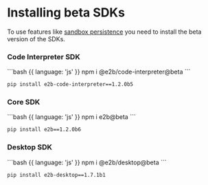 # Installing beta SDKs

To use features like [sandbox persistence](/docs/sandbox/persistence) you need to install the beta version of the SDKs.

### Code Interpreter SDK

<CodeGroup>
```bash {{ language: 'js' }}
npm i @e2b/code-interpreter@beta
```

```bash {{ language: 'python' }}
pip install e2b-code-interpreter==1.2.0b5
```
</CodeGroup>

### Core SDK

<CodeGroup>
```bash {{ language: 'js' }}
npm i e2b@beta
```

```bash {{ language: 'python' }}
pip install e2b==1.2.0b6
```
</CodeGroup>

### Desktop SDK

<CodeGroup>
```bash {{ language: 'js' }}
npm i @e2b/desktop@beta
```

```bash {{ language: 'python' }}
pip install e2b-desktop==1.7.1b1
```
</CodeGroup>